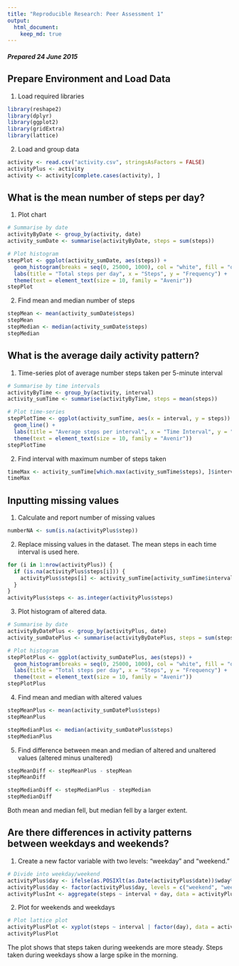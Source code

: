 ```yaml
---
title: "Reproducible Research: Peer Assessment 1"
output:
  html_document:
    keep_md: true
---
```


##### Prepared 24 June 2015  

  
## Prepare Environment and Load Data  
1. Load required libraries  
  ```r
  library(reshape2)  
  library(dplyr)  
  library(ggplot2)  
  library(gridExtra)  
  library(lattice)  
  ```

2. Load and group data  
``` r
activity <- read.csv("activity.csv", stringsAsFactors = FALSE)
activityPlus <- activity
activity <- activity[complete.cases(activity), ]

```

## What is the mean number of steps per day?
1. Plot chart  
```r
# Summarise by date
activityByDate <- group_by(activity, date)
activity_sumDate <- summarise(activityByDate, steps = sum(steps))

# Plot histogram
stepPlot <- ggplot(activity_sumDate, aes(steps)) + 
  geom_histogram(breaks = seq(0, 25000, 1000), col = "white", fill = "orangered2") +
  labs(title = "Total steps per day", x = "Steps", y = "Frequency") +
  theme(text = element_text(size = 10, family = "Avenir"))
stepPlot
```

2. Find mean and median number of steps  
``` r
stepMean <- mean(activity_sumDate$steps)
stepMean
stepMedian <- median(activity_sumDate$steps)
stepMedian
```  

## What is the average daily activity pattern?
1. Time-series plot of average number steps taken per 5-minute interval  
```r
# Summarise by time intervals
activityByTime <- group_by(activity, interval)
activity_sumTime <- summarise(activityByTime, steps = mean(steps))

# Plot time-series
stepPlotTime <- ggplot(activity_sumTime, aes(x = interval, y = steps)) + 
  geom_line() + 
  labs(title = "Average steps per interval", x = "Time Interval", y = "Average steps") + 
  theme(text = element_text(size = 10, family = "Avenir"))
stepPlotTime
```  

2. Find interval with maximum number of steps taken  
``` r
timeMax <- activity_sumTime[which.max(activity_sumTime$steps), ]$interval
timeMax
```    

## Inputting missing values
1. Calculate and report number of missing values  
``` r
numberNA <- sum(is.na(activityPlus$step))
```

2. Replace missing values in the dataset. The mean steps in each time interval is used here.  
``` r
for (i in 1:nrow(activityPlus)) {
  if (is.na(activityPlus$steps[i])) {
    activityPlus$steps[i] <- activity_sumTime[activity_sumTime$interval == activityPlus$interval[i], 2]
  }
}
activityPlus$steps <- as.integer(activityPlus$steps)
```  

3. Plot histogram of altered data.  
```r
# Summarise by date
activityByDatePlus <- group_by(activityPlus, date)
activity_sumDatePlus <- summarise(activityByDatePlus, steps = sum(steps))

# Plot histogram
stepPlotPlus <- ggplot(activity_sumDatePlus, aes(steps)) + 
  geom_histogram(breaks = seq(0, 25000, 1000), col = "white", fill = "orangered2") +
  labs(title = "Total steps per day", x = "Steps", y = "Frequency") +
  theme(text = element_text(size = 10, family = "Avenir"))
stepPlotPlus
```

4. Find mean and median with altered values  
``` r
stepMeanPlus <- mean(activity_sumDatePlus$steps)
stepMeanPlus

stepMedianPlus <- median(activity_sumDatePlus$steps)
stepMedianPlus
```  

5. Find difference between mean and median of altered and unaltered values (altered minus unaltered)  
``` r
stepMeanDiff <- stepMeanPlus - stepMean
stepMeanDiff

stepMedianDiff <- stepMedianPlus - stepMedian
stepMedianDiff
```  
Both mean and median fell, but median fell by a larger extent.  

## Are there differences in activity patterns between weekdays and weekends?  
1. Create a new factor variable with two levels: "weekday" and "weekend."
``` r
# Divide into weekday/weekend
activityPlus$day <- ifelse(as.POSIXlt(as.Date(activityPlus$date))$wday%%6 == 0, "weekend", "weekday")
activityPlus$day <- factor(activityPlus$day, levels = c("weekend", "weekday"))
activityPlusInt <- aggregate(steps ~ interval + day, data = activityPlus, FUN = mean)
```  
2. Plot for weekends and weekdays
``` r
# Plot lattice plot
activityPlusPlot <- xyplot(steps ~ interval | factor(day), data = activityPlusInt, aspect = 1/2, type = "l", ylab = "Number of steps", xlab = "Interval")
activityPlusPlot
```  

The plot shows that steps taken during weekends are more steady. Steps taken during weekdays show a large spike in the morning.  
